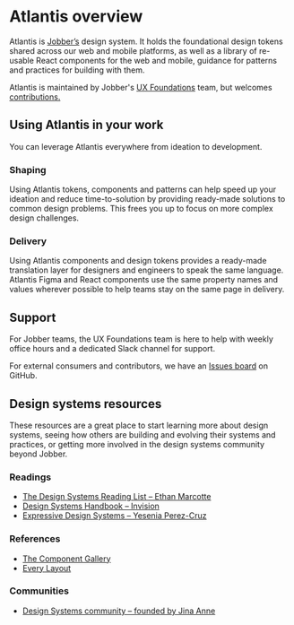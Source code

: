 
<Meta title="Guides/Atlantis overview" />

# Atlantis overview

Atlantis is [Jobber’s](https://www.getjobber.com/) design system. It holds the
foundational design tokens shared across our web and mobile platforms, as well
as a library of re-usable React components for the web and mobile, guidance for
patterns and practices for building with them.

Atlantis is maintained by Jobber's
[UX Foundations](https://jobber.atlassian.net/wiki/spaces/TEAMATL) team, but
welcomes [contributions.](/guides/contributing)

## Using Atlantis in your work

You can leverage Atlantis everywhere from ideation to development.

### Shaping

Using Atlantis tokens, components and patterns can help speed up your ideation
and reduce time-to-solution by providing ready-made solutions to common design
problems. This frees you up to focus on more complex design challenges.

### Delivery

Using Atlantis components and design tokens provides a ready-made translation
layer for designers and engineers to speak the same language. Atlantis Figma and
React components use the same property names and values wherever possible to
help teams stay on the same page in delivery.

## Support

For Jobber teams, the UX Foundations team is here to help with weekly office
hours and a dedicated Slack channel for support.

For external consumers and contributors, we have an
[Issues board](https://github.com/GetJobber/atlantis/issues) on GitHub.

## Design systems resources

These resources are a great place to start learning more about design systems,
seeing how others are building and evolving their systems and practices, or
getting more involved in the design systems community beyond Jobber.

### Readings

- [The Design Systems Reading List – Ethan Marcotte](https://ethanmarcotte.com/wrote/my-design-systems-reading-list/)
- [Design Systems Handbook – Invision](https://www.designbetter.co/design-systems-handbook)
- [Expressive Design Systems – Yesenia Perez-Cruz](https://abookapart.com/products/expressive-design-systems.html)

### References

- [The Component Gallery](https://component.gallery/)
- [Every Layout](https://every-layout.dev/layouts/)

### Communities

- [Design Systems community – founded by Jina Anne](https://www.design.systems/)
